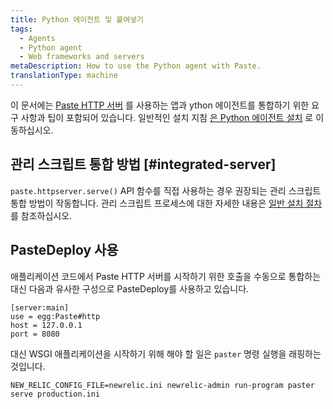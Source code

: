 ```yaml
---
title: Python 에이전트 및 붙여넣기
tags:
  - Agents
  - Python agent
  - Web frameworks and servers
metaDescription: How to use the Python agent with Paste.
translationType: machine
---
```


이 문서에는 [Paste HTTP 서버](http://pythonpaste.org/modules/httpserver.html) 를 사용하는 앱과 ython 에이전트를 통합하기 위한 요구 사항과 팁이 포함되어 있습니다. 일반적인 설치 지침 [은 Python 에이전트 설치](/docs/agents/python-agent/installation-configuration/python-agent-installation) 로 이동하십시오.

## 관리 스크립트 통합 방법 [#integrated-server]

`paste.httpserver.serve()` API 함수를 직접 사용하는 경우 권장되는 관리 스크립트 통합 방법이 작동합니다. 관리 스크립트 프로세스에 대한 자세한 내용은 [일반 설치 절차](/docs/agents/python-agent/installation-configuration/python-agent-installation#integration) 를 참조하십시오.

## PasteDeploy 사용

애플리케이션 코드에서 Paste HTTP 서버를 시작하기 위한 호출을 수동으로 통합하는 대신 다음과 유사한 구성으로 PasteDeploy를 사용하고 있습니다.

```
[server:main]
use = egg:Paste#http
host = 127.0.0.1
port = 8080
```

대신 WSGI 애플리케이션을 시작하기 위해 해야 할 일은 `paster` 명령 실행을 래핑하는 것입니다.

```
NEW_RELIC_CONFIG_FILE=newrelic.ini newrelic-admin run-program paster serve production.ini
```
